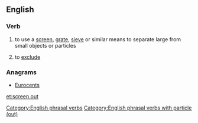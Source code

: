 {{also|screenout}}
==English==

===Verb===
{{head|en|verb|head=[[screen]] [[out]]}}

# to use a [[screen]], [[grate]], [[sieve]] or similar means to separate large from small objects or particles
# {{label|en|figuratively}} to [[exclude]]

===Anagrams===
* [[Eurocents#English|Eurocents]]

[[Category:English phrasal verbs]]
[[Category:English phrasal verbs with particle (out)]]

[[et:screen out]]